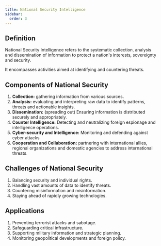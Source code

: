 ```yaml
---
title: National Security Intelligence
sidebar:
  order: 3
---
```


## Definition

National Security Intelligence refers to the systematic collection, analysis and dissemination of information
to protect a nation's interests, sovereignty and security.

It encompasses activities aimed at identifying and countering threats.

## Components of National Security

1. **Collection:** gathering information from various sources.
2. **Analysis:** evaluating and interpreting raw data to identify patterns,
threats and actionable insights.
3. **Dissemination:** (spreading out) Ensuring information is distributed securely
and appropriately.
4. **Counter Intelligence:** Detecting and neutralizing foreign espionage and 
intelligence operations.
5. **Cyber-security and Intelligence:** Monitoring and defending against cyber
attacks
6. **Cooperation and Collaboration:** partnering with international allies, 
regional organizations and domestic agencies to address international threats.

## Challenges of National Security

1. Balancing security and individual rights.
2. Handling vast amounts of data to identify threats.
3. Countering misinformation and misinformation.
4. Staying ahead of rapidly growing technologies.

## Applications

1. Preventing terrorist attacks and sabotage.
2. Safeguarding critical infrastructure.
3. Supporting military information and strategic planning.
4. Monitoring geopolitical developments and foreign policy.










